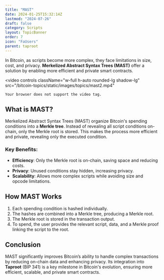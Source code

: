 ```yaml
---
title: "MAST"
date: 2024-01-25T15:32:14Z
lastmod: "2024-07-26"
draft: false
category: Scripts
layout: TopicBanner
order: 7
icon: "FaUsers"
parent: taproot
---
```


In Bitcoin, as scripts become more complex, they face limitations in size, cost, and privacy. **Merkelized Abstract Syntax Trees (MAST)** offer a solution by enabling more efficient and private smart contracts.

<video
    controls
    className="w-full h-auto rounded-lg shadow-lg"
    src="/bitcoin-topics/static/images/topics/mast2.mp4"
>
    Your browser does not support the video tag.
</video>

## What is MAST?

Merkelized Abstract Syntax Trees (MAST) organize Bitcoin's spending conditions into a **Merkle tree**. Instead of revealing all script conditions on-chain, only the Merkle root is stored. This makes the process more efficient and private, revealing only the executed condition.

### Key Benefits:

-   **Efficiency**: Only the Merkle root is on-chain, saving space and reducing costs.
-   **Privacy**: Unused conditions stay hidden, increasing privacy.
-   **Scalability**: Allows more complex scripts while avoiding size and opcode limitations.

## How MAST Works

1. Each spending condition is hashed individually.
2. The hashes are combined into a Merkle tree, producing a Merkle root.
3. The Merkle root is stored in the transaction output.
4. To spend, the user provides the relevant script, data, and a Merkle proof linking the script to the root.

<MerkleTreeExplainer></MerkleTreeExplainer>

## Conclusion

MAST significantly improves Bitcoin’s ability to handle complex transactions by reducing on-chain data and enhancing privacy. Its integration into **Taproot** (BIP 341) is a key milestone in Bitcoin's evolution, ensuring more efficient, scalable, and private smart contracts.
